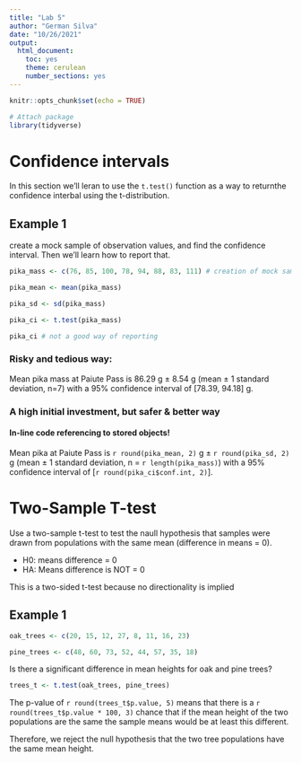```yaml
---
title: "Lab 5"
author: "German Silva"
date: "10/26/2021"
output: 
  html_document: 
    toc: yes
    theme: cerulean
    number_sections: yes
---
```


```r
knitr::opts_chunk$set(echo = TRUE)

# Attach package
library(tidyverse)
```

# Confidence intervals

In this section we'll leran to use the `t.test()` function as a way to returnthe confidence interbal using the t-distribution.

## Example 1

create a mock sample of observation values, and find the confidence interval. Then we'll learn how to report that. 
```r
pika_mass <- c(76, 85, 100, 78, 94, 88, 83, 111) # creation of mock sample

pika_mean <- mean(pika_mass)

pika_sd <- sd(pika_mass)

pika_ci <- t.test(pika_mass)

pika_ci # not a good way of reporting
```

### Risky and tedious way: 

Mean pika mass at Paiute Pass is 86.29 g $\pm$ 8.54 g (mean $\pm$ 1 standard deviation, n=7) with a 95% confidence interval of [78.39, 94.18] g. 

### A high initial investment, but safer & better way

#### In-line code referencing to stored objects!

<!-- Use a single backtick on either side of a lowercase r to create an in-line bit of code. -->

Mean pika at Paiute Pass is `r round(pika_mean, 2)` g $\pm$ `r round(pika_sd, 2)` g (mean $\pm$ 1 standard deviation, n = `r length(pika_mass)`) with a 95% confidence interval of [`r round(pika_ci$conf.int, 2)`].


<!-- how to call specific vector positions from lists: my_list$name[2]
     you can just call from data frames/vectors like my_list$age
-->


# Two-Sample T-test

Use a two-sample t-test to test the naull hypothesis that samples were drawn from populations with the same mean (difference in means = 0).

- H0: means difference = 0
- HA: Means difference is NOT = 0

This is a two-sided t-test because no directionality is implied

## Example 1

```r
oak_trees <- c(20, 15, 12, 27, 8, 11, 16, 23)

pine_trees <- c(48, 60, 73, 52, 44, 57, 35, 18)
```

Is there a significant difference in mean heights for oak and pine trees?

```r
trees_t <- t.test(oak_trees, pine_trees)
```

The p-value of `r round(trees_t$p.value, 5)` means that there is a `r round(trees_t$p.value * 100, 3)` chance that if the mean height of the two populations are the same the sample means would be at least this different. 

Therefore, we reject the null hypothesis that the two tree populations have the same mean height. 


